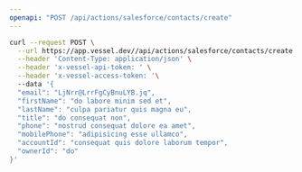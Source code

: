 ```yaml
---
openapi: "POST /api/actions/salesforce/contacts/create"
---
```


<RequestExample>

```bash Request
curl --request POST \
  --url https://app.vessel.dev//api/actions/salesforce/contacts/create \
  --header 'Content-Type: application/json' \
  --header 'x-vessel-api-token: ' \
  --header 'x-vessel-access-token: '\ 
  --data '{
  "email": "LjNrr@LrrFgCyBnuLYB.jq",
  "firstName": "do labore minim sed et",
  "lastName": "culpa pariatur quis magna eu",
  "title": "do consequat non",
  "phone": "nostrud consequat dolore ea amet",
  "mobilePhone": "adipisicing esse ullamco",
  "accountId": "consequat quis dolore laborum tempor",
  "ownerId": "do"
}'
```

</RequestExample>


      